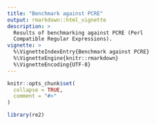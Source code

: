 ```yaml
---
title: "Benchmark against PCRE"
output: rmarkdown::html_vignette
description: >
  Results of benchmarking against PCRE (Perl
  Compatible Regular Expressions).
vignette: >
  %\VignetteIndexEntry{Benchmark against PCRE}
  %\VignetteEngine{knitr::rmarkdown}
  %\VignetteEncoding{UTF-8}
---
```


```r
knitr::opts_chunk$set(
  collapse = TRUE,
  comment = "#>"
)
```

```r
library(re2)
```
